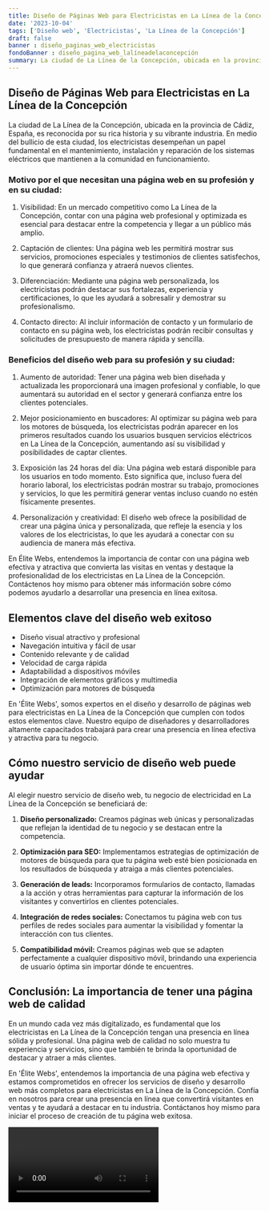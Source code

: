 ```yaml
---
title: Diseño de Páginas Web para Electricistas en La Línea de la Concepción
date: '2023-10-04'
tags: ['Diseño web', 'Electricistas', 'La Línea de la Concepción']
draft: false
banner : diseño_paginas_web_electricistas
fondoBanner : diseño_pagina_web_lalíneadelaconcepción
summary: La ciudad de La Línea de la Concepción, ubicada en la provincia de Cádiz, España, es reconocida por su rica historia y su vibrante industria. En medio del bullicio de esta ciudad, los electricistas desempeñan un papel fundamental en el mantenimiento, instalación y reparación de los sistemas eléctricos que mantienen a la comunidad en funcionamiento.
---
```


## Diseño de Páginas Web para Electricistas en La Línea de la Concepción

La ciudad de La Línea de la Concepción, ubicada en la provincia de Cádiz, España, es reconocida por su rica historia y su vibrante industria. En medio del bullicio de esta ciudad, los electricistas desempeñan un papel fundamental en el mantenimiento, instalación y reparación de los sistemas eléctricos que mantienen a la comunidad en funcionamiento.

### Motivo por el que necesitan una página web en su profesión y en su ciudad:

1. Visibilidad: En un mercado competitivo como La Línea de la Concepción, contar con una página web profesional y optimizada es esencial para destacar entre la competencia y llegar a un público más amplio.

2. Captación de clientes: Una página web les permitirá mostrar sus servicios, promociones especiales y testimonios de clientes satisfechos, lo que generará confianza y atraerá nuevos clientes.

3. Diferenciación: Mediante una página web personalizada, los electricistas podrán destacar sus fortalezas, experiencia y certificaciones, lo que les ayudará a sobresalir y demostrar su profesionalismo.

4. Contacto directo: Al incluir información de contacto y un formulario de contacto en su página web, los electricistas podrán recibir consultas y solicitudes de presupuesto de manera rápida y sencilla.

### Beneficios del diseño web para su profesión y su ciudad:

1. Aumento de autoridad: Tener una página web bien diseñada y actualizada les proporcionará una imagen profesional y confiable, lo que aumentará su autoridad en el sector y generará confianza entre los clientes potenciales.

2. Mejor posicionamiento en buscadores: Al optimizar su página web para los motores de búsqueda, los electricistas podrán aparecer en los primeros resultados cuando los usuarios busquen servicios eléctricos en La Línea de la Concepción, aumentando así su visibilidad y posibilidades de captar clientes.

3. Exposición las 24 horas del día: Una página web estará disponible para los usuarios en todo momento. Esto significa que, incluso fuera del horario laboral, los electricistas podrán mostrar su trabajo, promociones y servicios, lo que les permitirá generar ventas incluso cuando no estén físicamente presentes.

4. Personalización y creatividad: El diseño web ofrece la posibilidad de crear una página única y personalizada, que refleje la esencia y los valores de los electricistas, lo que les ayudará a conectar con su audiencia de manera más efectiva.

En Élite Webs, entendemos la importancia de contar con una página web efectiva y atractiva que convierta las visitas en ventas y destaque la profesionalidad de los electricistas en La Línea de la Concepción. Contáctenos hoy mismo para obtener más información sobre cómo podemos ayudarlo a desarrollar una presencia en línea exitosa.

<GifSeo />

<Cta />

## Elementos clave del diseño web exitoso

- Diseño visual atractivo y profesional
- Navegación intuitiva y fácil de usar
- Contenido relevante y de calidad
- Velocidad de carga rápida
- Adaptabilidad a dispositivos móviles
- Integración de elementos gráficos y multimedia
- Optimización para motores de búsqueda

En 'Élite Webs', somos expertos en el diseño y desarrollo de páginas web para electricistas en La Línea de la Concepción que cumplen con todos estos elementos clave. Nuestro equipo de diseñadores y desarrolladores altamente capacitados trabajará para crear una presencia en línea efectiva y atractiva para tu negocio.

## Cómo nuestro servicio de diseño web puede ayudar

Al elegir nuestro servicio de diseño web, tu negocio de electricidad en La Línea de la Concepción se beneficiará de:

1. **Diseño personalizado:** Creamos páginas web únicas y personalizadas que reflejan la identidad de tu negocio y se destacan entre la competencia.

2. **Optimización para SEO:** Implementamos estrategias de optimización de motores de búsqueda para que tu página web esté bien posicionada en los resultados de búsqueda y atraiga a más clientes potenciales.

3. **Generación de leads:** Incorporamos formularios de contacto, llamadas a la acción y otras herramientas para capturar la información de los visitantes y convertirlos en clientes potenciales.

4. **Integración de redes sociales:** Conectamos tu página web con tus perfiles de redes sociales para aumentar la visibilidad y fomentar la interacción con tus clientes.

5. **Compatibilidad móvil:** Creamos páginas web que se adapten perfectamente a cualquier dispositivo móvil, brindando una experiencia de usuario óptima sin importar dónde te encuentres.

## Conclusión: La importancia de tener una página web de calidad

En un mundo cada vez más digitalizado, es fundamental que los electricistas en La Línea de la Concepción tengan una presencia en línea sólida y profesional. Una página web de calidad no solo muestra tu experiencia y servicios, sino que también te brinda la oportunidad de destacar y atraer a más clientes.

En 'Élite Webs', entendemos la importancia de una página web efectiva y estamos comprometidos en ofrecer los servicios de diseño y desarrollo web más completos para electricistas en La Línea de la Concepción. Confía en nosotros para crear una presencia en línea que convertirá visitantes en ventas y te ayudará a destacar en tu industria. Contáctanos hoy mismo para iniciar el proceso de creación de tu página web exitosa.

<Video />

<CtaBot job='Electricistas' city='La Línea de la Concepción'/>

<Gmaps query='La Línea de la Concepción+españa+maps' />